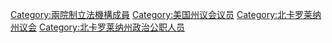 [[Category:兩院制立法機構成員|Category:兩院制立法機構成員]]
[[Category:美国州议会议员|Category:美国州议会议员]]
[[Category:北卡罗莱纳州议会|Category:北卡罗莱纳州议会]]
[[Category:北卡罗莱纳州政治公职人员|Category:北卡罗莱纳州政治公职人员]]